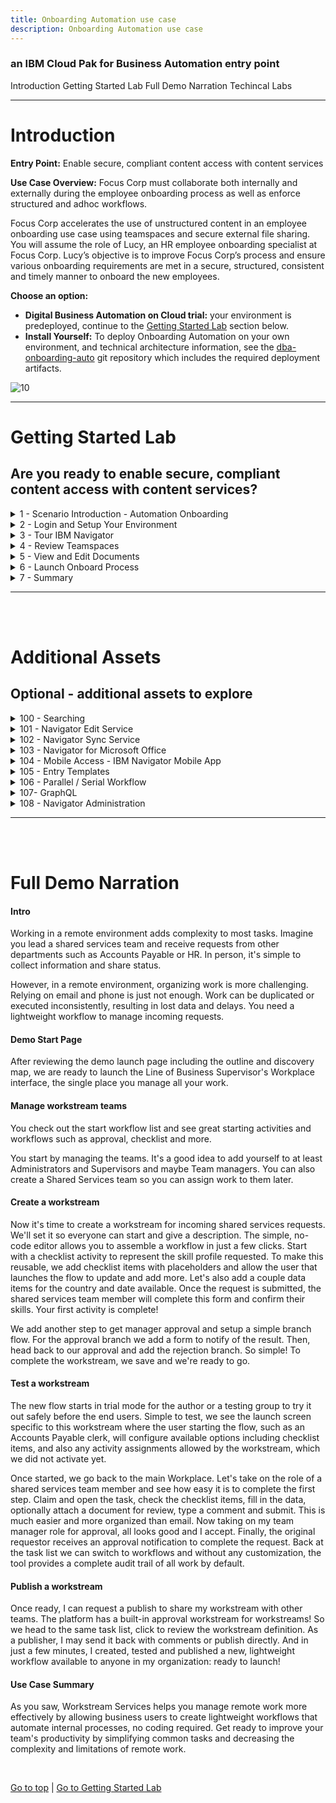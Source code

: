 ```yaml
---
title: Onboarding Automation use case
description: Onboarding Automation use case
---
```


### an IBM Cloud Pak for Business Automation entry point

<AnchorLinks>
  <AnchorLink>Introduction</AnchorLink>
  <AnchorLink>Getting Started Lab</AnchorLink>
  <AnchorLink>Full Demo Narration</AnchorLink>
  <AnchorLink>Techincal Labs</AnchorLink>
</AnchorLinks>

***

# Introduction

**Entry Point:** Enable secure, compliant content access with content services

**Use Case Overview:** Focus Corp must collaborate both internally and externally during the employee onboarding process as well as enforce structured and adhoc workflows. 

Focus Corp accelerates the use of unstructured content in an employee onboarding use case using teamspaces and secure external file sharing. You will assume the role of Lucy, an HR employee onboarding specialist at Focus Corp. Lucy’s objective is to improve Focus Corp’s process and ensure various onboarding requirements are met in a secure, structured, consistent and timely manner to onboard the new employees.


**Choose an option:**

  * **Digital Business Automation on Cloud trial:** your environment is predeployed, continue to the [Getting Started Lab](#getting-started-lab) section below.
  * **Install Yourself:** To deploy Onboarding Automation on your own environment, and technical architecture information, see the <a href="https://github.com/ibm-cloud-architecture/dba-onboarding-auto.git" target="_blank">dba-onboarding-auto</a> git repository which includes the required deployment artifacts.

 ![10](./images/010-Intro-OnboardingAutomation.png)

***

# Getting Started Lab

## Are you ready to enable secure, compliant content access with content services?

<details>
<summary>1 - Scenario Introduction - Automation Onboarding</summary>

<Row>
<Column colLg={5} colMd={5}>

**Demo Video**

<ArticleCard
    color="dark"
    title="Demo Video - Onboarding Automation"
    subTitle="In this demo, you will learn how to use content services to manage employee onboarding"
    href="https://ibm.biz/cp4ba-shared-services-video"
    actionIcon="arrowRight"
    color="dark"
    >

![](./images/sharedServicesThumbnail.png)

</ArticleCard>
</Column>
<Column colLg={7} colMd={7}>

**Demo Outline**

[Full Demo Narration](#full-demo-narration)

1. Use Case Overview
1. Focus Corp Demo Dashboard review
1. Onboarding Specialist persona
    1. IBM Navigator Tour
    1. Review Teamspace
    1. View and Edit Documents
    1. Review Video Bookmakrs
    1. Launch Onboard Process
1. Use case review and value of content services

<br/>

</Column>
</Row>
<Row>
<Column colLg={4} colMd={4}>

**Discovery Map**

![1](./images/DiscoveryMap.png)
<br/>

</Column>
<Column colLg={6} colMd={6}>

<br/>

</Column>
</Row>

[Go to top](#introduction) | [Go to Getting Started Lab](#getting-started-lab)

</details>

<details>
<summary>2 - Login and Setup Your Environment</summary>

<br/>

<details>
<summary style="margin-left: 40px">Option 2A - Are you using a Digital Business Automation on Cloud Trial or Demo Environment?</summary>

<br/>

<p style="margin-left: 40px">

1. Login to your Digital Business Automation on Cloud trial or demo <a href="http://automationcloud.ibm.com" target="_blank">here</a> to access your portal.
1. Administrator Users, expand the following section to access additional steps to setup access for yourself and others in your environment:

</p>

<br/>

<details>
<summary style="margin-left: 80px">Additional on Cloud Administrator Setup</summary>

<p style="margin-left: 80px">

1. Open the menu in the upper left.
1. Under **Administer subscriptions**, click **Access management**.
1. Locate or search for your user and ensure all environments (Development and so on) are activated.
1. Click the pencil icon on the right side of your user row and ensure the required roles are selected (below is an example set of roles for a user to access all capabilities).
1. Optionally, add all administrator roles as appropriate (below for reference).

</p>

<br/>

<Row>
<Column colLg={4} colMd={4}>

**All User Access Roles**

![2](./images/required-roles.png)
<br/>

</Column>
<Column colLg={4} colMd={4}>

**All Administrator Roles**

![2](./images/all-admin-roles.png)
<br/>

</Column>
</Row>

<br/>

</details>

<br/>

<p style="margin-left: 40px">

3. Standard Users, once your administrator (either trial or demo admin) completed setup of your access, please continue.
4. Open the Focus Corp Demo Dashboard
    1. Open the menu in the upper left
    2. Select **Production** and then **Run**
    3. Click the **Process Portal** tile
    4. Wait for the portal to load in a new browser window/tab

     ![11](./images/Slide4.png)

    5. On the left menu, under the **Dashboards**, click **Show more/less…**
    6. Click **Focus Corp Demos Dashboard**
    7. Wait for the dashboard to load on the right

     ![12](./images/Slide5.png)

    8. Start by reviewing the available demos, they all represent an entry point to business automation so you can easily get started.
    <br/>

     ![13](./images/Slide6.png)

    <br/>

    9. When ready, click the green **Onboarding Automation** button to launch the demo.

     ![13](./images/Application01.png)

    <br/>

    10. Check the tabs to learn more about the demo
        1. **Storyboard**
        1. **Discovery Map**

     ![13](./images/Application02-Tabs.png)

    11. Navigate to the **Run the demo!** tab and then click on the picture of the **Lucy - HR Employee Onboarding Specialist**

     ![13](./images/Application03-Lucy.png)

</p>

</details>

<br/>

<details>
<summary style="margin-left: 40px">Option 2B - Are You Using Your Own Environment (not an on Cloud trial/demo)?</summary>

<br/>

<p style="margin-left: 40px">

1. Ask your administrator for the URL to Workplace (or the Navigator desktop for Workplace) and the login credentials.
1. Log in to the URL provided
1. Please continue to the next section

</p>

<br/>

</details>

<br/>
<br/>

[Go to top](#introduction) | [Go to Getting Started Lab](#getting-started-lab)

</details>

<details>
<summary>3 - Tour IBM Navigator</summary>

#### IBM Navigator is a desktop for an organization's workers to find and organize information.


<br/>

You are now a Human Resources (HR) Onboarding specialist (Lucy) at Focus Corp reviewing an applicant (John Doe) for employment. As an onboarding specialist, Lucy will use the IBM Navigator user interface to review content submitted by John such as the employment application and interview video.

<br/>

Let's take a quick tour of the **IBM Navigator** user interface.

<br/>

1. Open the **Onboarding Automation** app to open the **IBM Navigator** user interface

<br/>

 ![13](./images/020-Onboarding_Auto_app.png)

<br/>

At the top of the interface, we see a configurable banner with a hamburger icon to access the **Navigation Menu** to access **Features** such as **Browse**, **Search**, **Share**, **Teamspaces**, **Workflow** and **Records Management**.  Additional features can also be added using plugins.

<br/>

2. Select the **Browse** feature.

<br/>

 ![13](./images/100-Navigator-Browse2.png)

<br/>

We are currently viewing a repository called **Corporate Operations** which is an **IBM FileNet Content Manager** repository. We can also access other repositories and perform cross-repository searches using **CM8**, **CMoD**, **Box** and **CMIS** (Content Management Interoperability Services) compliant repositories like **Alfresco** and **Microsoft SharePoint** On-Premises.

<br/>

3. Select the **Focus Corp Docs - Human Resources – Onboarded Employees** folder representing content that we have for employees that have already been onboarded.

<br/>

 ![13](./images/110-Navigator-OnboardedEmployees.png)

<br/>


For onboarded employee – **Selena Swift**, we can see custom folder properties such as the **First Name**, **Last Name**, **Employee ID**, **Onboarding** status and **Hire Date**.

<br/>

4. Select the **Employee Packet** folder and then in the upper-right corner, select the different **Views** (**Details**, **Magazine**, **Filmstrip**).

<br/>

 ![13](./images/120-Navigator-EmployeePacket.png)

<br/>

In our example, Focus Corp maintains an **Employee Packet** folder that contains new employee info documents such as the **Confidentially Agreement** and **Employee Manual**.  In the **Details** view, we are able the thumbnail and properties of the selected content.
When we switch over to the **Magazine** view, we can now we see the same content along with social features such as **Likes**, **Tags**, **Downloads** and **Comments**.  We also have a **Filmstrip** view that’s very useful for looking at media such as these pictures in the **Photos** folder.

<br/>

[Go to top](#introduction) | [Go to Getting Started Lab](#getting-started-lab)
</details>

<details>
<summary>4 - Review Teamspaces</summary>

<br/>

#### Let’s now look at Teamspaces.  Teamspaces represent a focused view of the relevant folders, documents and searches that a team needs to complete their tasks.

<br/>

1. From the **Navigation Menu**, select **Teamspaces**

<br/>

 ![13](./images/200-Teamspace-Feature.png)

<br/>

A list of Teamspaces should be displayed. In the diagram below, we have selected the **Employee Onboarding - John Doe** Teamspace.

<br/>

 ![13](./images/210-Teamspaces.png)
> Note: Please use the Teamspace that was created in section **2 - Login and Setup Your Environment**.

<br/>

2. Select your Teamspace and right-click to select **Modify**, **Roles**.

<br/>

 ![13](./images/220-Teamspace-Roles.png)

<br/>

A Teamspace can be configured with custom roles with granular security permissions.  Clicking on a role allows you to view and manage the security permissions of the role.  In the diagram below, the **HR - Human Resources** custom role and associated permission is shown.  The **Team** tab can also be selected to view and manage users/groups assigned to the role.

<br/>

 ![13](./images/230-Teamspace-Roles-Security.png)

<br/>

>Note: This lab covers the usage of a Teamspace, please refer to the **Teamspaces** asset in the **Additional Assets** section for information on the setup of **Teamspace Templates** and the general configuration of a Teamspace.  The use of **Teamspace Templates** allows for the configuration of the folder hierarchy, documents, search templates, and security in a user-friendly wizard interface which can then be used to create Teamspaces in a timely, secure and consistent manner.

<br/>

3. Click **Cancel** to exit the **Modify Teamspace** screen and click on your Teamspace to view the Teamspace.

<br/>

 ![13](./images/240-Teamspace-View.png)

<br/>

This is the Teamspace - note the three sections on the left-hand side of the screen for **Browse** to manage content, **Search** to manage search templates, **Team** to view members of the Teamspace.

<br/>

The middle/main section of the screen displays the content selected in the **Browse** and **Search** section. As shown in the diagram above, the **Application** folder is selected in the **Browse** section with the contents of the folder displayed in the main section.  Additionally, the employment application document is selected the main section and the **Properties** section of the screen shows the custom document properties associated with the document (**First Name**, **Last Name**, **Application Date**) along with the document **System Properties**.

<br/>

Note the folder structure in the **Browse** section, this and the associated documents were automatically created using the **Teamspace Template**.

<br/>

[Go to top](#introduction) | [Go to Getting Started Lab](#getting-started-lab)

</details>

<details>
<summary>5 - View and Edit Documents</summary>

<br/>

Continuing from the previous Teamspace step, let's now review how to view and edit documents.
> Note: Use the **application document** that was added to the Teamspace in section **2 - Login and Setup Your Environment**.  This document represents the employee applicant's employement application and also contains an I9 document which will we remove and create using the **Merge and Split** option.

1. From the **Teamspace**, click on the employment application document

 ![13](./images/300-Viewer-Overview.png)

<br/>

Review the different areas of the viewer using the **Demo Video** as a reference.  Additionally, hover the mouse over tool to reveal the tool tip.

<br/>
<br/>

2.  From **View Settings**, click on the **Fit to window** icon to fit a full page of the document in the display

 ![13](./images/310-Viewer-Fit.png)

<br/>

As displayed in the diagram above, the page should now fit in the display window.  We can now see the full page of the document including all the redactions and annotations on the first page.

<br/>
<br/>

3. For each redaction and annotation, hover the mouse over the item to see who created the item and the creation timestamp.

<br/>

 ![13](./images/315-Viewer-Timestamp.png)

<br/>
<br/>

4. Right-click on a redaction then select the first menu option which is **Select Redaction Reason**

<br/>

 ![13](./images/320-Viewer-Redaction-Reason.png)

<br/>

As displayed in the diagram above, the reason for the redaction is displayed and can also be set to a different reason if desired.  Redaction Reasons use role-based security so that only users within a configured role can see behind the redaction and/or manage the redaction. Additionally, the **IBM Datcap** capture solution can be configured to automatically redact values such as a Social Security Number and associate with the redaction reason.

<br/>

Click **Cancel** to exit out of the **Select Redaction Reason** dialog window.

<br/>
<br/>

5. Either double-click on the yellow sticky note -OR- right-click on the sticky note and then click on the second menu option for **Edit text**

<br/>

 ![13](./images/330-Sticky-Note.png)

<br/>

As displayed in the diagram above, the text for the **Sticky note** annotation is displayed along with the creation/modified timestamp. With appropriate security, we are also able to modify the text.  The **Sticky note** in the annotation toolbar is also identified in the diagram if you want to create a new **Sticky note** annotation.

<br/>

To the right of the **Sticky note** annotation on the application document, there is also a **Text** annotation to display text without having to open the annotation.

<br/>
<br/>

6. In the upper-right corner of the viewer, click on the **View Comments** icon

<br/>

 ![13](./images/340-Doc-Comment.png)

<br/>

As displayed in the diagram above, any existing document comments are displayed here.  The **Filter** box can be used to search for a specific comment.  A new comment can be added by entering text at the bottom of the viewer and then pressing the **Enter** button. If the user has appropriate security, existing comments can be edited or deleted by right-clicking on a comment and then clicking on the **Edit** or **Delete** option as shown in the diagram above.

<br/>

Additionally, **Document Comments** can be added directly from the document by right-clicking on the document and then selecting the **Properties** menu option.

<br/>

When complete, click on the **View Comments** icon at the top of the viewer to toggle out of the **View Comments** mode.

<br/>
<br/>

7. After exiting the **View Comments** mode, review the existing **Stamp** annotations and enter a new **Stamp** annotation by clicking on the **Stamp** annotation in the **Annotations** bar area on the right side of the viewer. Next, click on the **Approved** annotiation icon and then click where you want the annotation to be located on the document.

<br/>

 ![13](./images/350-Stamp.png)

<br/>

As displayed in the diagram above, the existing stamp annotations that are shown magnified.  These stamp annotations represent when the document was recieved and reviewed.  After clicking on the **Approved** stamp annotation, the **Stamp** annotation should now appear on the document with your email address along with the date.

<br/>

When complete, click on the **Save** icon to save the document with the newly created annotation.

<br/>
<br/>

8. Let's now view the thumbnails of the document by clicking on the **Thumbnails view** icon from the bottom of the viewer.

<br/>

 ![13](./images/360-Thumbnail.png)

<br/>

As displayed in the diagram above, the thumbnails of each page of the document is displayed.

<br/>

Please note that the size of the thumbnail can be increased/decreased by clicking on the magnifying glass +/- icons located at the bottom of the viewer as shown below.

<br/>

 ![13](./images/362-Thumbnail-Size.png)

<br/>

In reviewing the document, the first five pages represent the application document.  The next four pages is an **I9 - Employment Verification** document that does not belong with our document.  We'll use the **Merge and Split** feature to first create a copy of our document and then remove the first five pages to create a separate I9 document.  Next, we'll remove the last four pages of our employment application document so that it only contains the correct pages.

<br/>
<br/>

9. From the upper-right corner of the viewer, select the **Open in New Window** icon to open the viewer in a separate window which allows us to select the **Merge and Split** option.

<br/>

 ![13](./images/370-MergeSplit-Open.png)

<br/>
<br/>

10.  From the separatre viewer window, select the **Merge and Split** icon at the top of the viewer.

<br/>

 ![13](./images/372-MergeSplit-Option.png)

<br/>

As displayed in the diagram below, we are now in the **Merge and Split** mode where we can see the three icons for **Cut**, **Copy** and **Paste**.  We are also able to move one or more pages by selecting the page(s) and dragging it to the desired location.

<br/>

 ![13](./images/373-MergeSplit-Main.png)

<br/>
<br/>

11.  Select the **Add document** icon from the top menu bar which will be used to create the separate I9 document

<br/>

 ![13](./images/374-MergeSplit-AddDoc.png)

<br/>

As displayed in the diagram below, the **Add Document** window appears.  Select the **Employee Onboarding - Document** entry template which uses the default **Document** class.  Next, set the **Document Title**  property to **John Doe - I9** and finally click the **Add** button to add the document.

<br/>

 ![13](./images/375-MergeSplit-DocSave.png)

<br/>
<br/>

12.  There should now be two tabs in the document viewer with the second tab representing the newly added **John Doe - I9** document.  We want to remove the employee application pages - select the first five pages of the document and then click on the **Cut** icon to remove the selected pages.

<br/>

 ![13](./images/376-MergeSplit-I9.png)

<br/>
<br/>

13.  As shown in diagram below, there should be four document pages.  Click on the **Check in document** icon to save and check-in the document to the repository.

<br/>

 ![13](./images/377-MergeSplit-I9CheckIn.png)

<br/>
<br/>

14.  Click on the first document tab which is our original employment application document.  Next, select the last four pages of the document and then select the **Cut** icon to remove the I9 document pages.  Finally, click on the **Check in document** icon to save and check-in the document to the repository.

<br/>

 ![13](./images/377-MergeSplit-EmployeeApp.png)

<br/>

Congratulations, we have now completed the **View and Edit Documents** steps.  You can now exit the document viewer to return back to the **Teamspace**.

<br/>

[Go to top](#introduction) | [Go to Getting Started Lab](#getting-started-lab)

</details>

<details>
<summary>6 - Launch Onboard Process</summary>

<br/>

It is time to test your new workstream. There is a built-in Testers group that allows you to delegate this role but for now, let us test ourselves.

<br/>

1. Click the menu grid icon in the upper right corner and select **Create workstreams**.
2. Locate the new workstream you just created and click the three-dot menu on the right, then select **Test**.

 ![13](./images/Slide27.png)

<br/>

3. The initialization screen is specific to this workflow; read the instructions and scroll down to customize the checklist available to you as the workflow starter.  An example is below

 ![13](./images/Slide28.png)

<br/>

4. Once ready, scroll to the top right and click the blue **Start workstream** button.
5. To test the first task as a Shared Services team member, click the menu grid icon in the upper right corner and select **Workplace**
6. You should see a **Skill profile** task in the list, click the name and claim it.

> Note: if you do not see the task in the list, you can either click the magnifying glass and search for `skill` or click the browser refresh button.  The task list may not refresh automatically in some browsers so searching should be faster than a full refresh.

 ![13](./images/Slide29.png)

<br/>

7. You are now testing as a Shared Services resource on the team you lead.
    1. Check off the items in the checklist
    1. Fill in the data fields
    1. Optionally upload a document or picture to securely include in the request.
    1. Optionally add a comment.
    1. Submit the task.

 ![13](./images/Slide30.png)

<br/>

8. Back at the task list, use the magnifying glass to search for **Approve Resource** and claim the task.

 ![13](./images/Slide31.png)

<br/>

9. You are now the shared services team manager again, time to approve or decline the request.
    1. Review the approval screen.
    1. If you added data, it is read-only by default
    1. If you added comments in the previous task, they are present.
    1. Either **Reject** or **Approve** the request.

 ![13](./images/Slide32.png)

<br/>

10. Back at the task list, use the magnifying glass to search for **Notification** and claim the task.

 ![13](./images/Slide33.png)

<br/>

11. You are now the original submitter/requestor such as an Accounts Payable team member.
    1. Review the notification, including optional data and comments.
    1. When done, click **Complete** at the upper right.

 ![13](./images/Slide34.png)

<br/>

[Go to top](#introduction) | [Go to Getting Started Lab](#getting-started-lab)

</details>



<details>
<summary>7 - Summary</summary>

<br/>

As you saw, Workstream Services helps you manage remote work more effectively by allowing business users to create lightweight workflows that automate internal processes, no coding required. Get ready to improve your team's productivity by simplifying common tasks and decreasing the complexity and limitations of remote work.

<br/>

[Go to top](#introduction) | [Go to Getting Started Lab](#getting-started-lab)

</details>

***

<br/>
<br/>

# Additional Assets

## Optional - additional assets to explore

<details>
<summary>100 - Searching</summary>

<br/>

 ![13](./images/100-Navigator-Browse2.png)

<br/>

[Go to top](#introduction) | [Go to Getting Started Lab](#getting-started-lab)

</details>

<details>
<summary>101 - Navigator Edit Service</summary>

<br/>

 ![13](./images/100-Navigator-Browse2.png)

<br/>

[Go to top](#introduction) | [Go to Getting Started Lab](#getting-started-lab)

</details>

<details>
<summary>102 - Navigator Sync Service</summary>

<br/>

 ![13](./images/100-Navigator-Browse2.png)

<br/>

[Go to top](#introduction) | [Go to Getting Started Lab](#getting-started-lab)

</details>

<details>
<summary>103 - Navigator for Microsoft Office</summary>

<br/>

 ![13](./images/100-Navigator-Browse2.png)

<br/>

[Go to top](#introduction) | [Go to Getting Started Lab](#getting-started-lab)

</details>

<details>
<summary>104 - Mobile Access - IBM Navigator Mobile App</summary>

<br/>

 ![13](./images/100-Navigator-Browse2.png)

<br/>

[Go to top](#introduction) | [Go to Getting Started Lab](#getting-started-lab)

</details>

<details>
<summary>105 - Entry Templates</summary>

<br/>

 ![13](./images/100-Navigator-Browse2.png)

<br/>

[Go to top](#introduction) | [Go to Getting Started Lab](#getting-started-lab)

</details>

<details>
<summary>106 - Parallel / Serial Workflow</summary>

<br/>

 ![13](./images/100-Navigator-Browse2.png)

<br/>

[Go to top](#introduction) | [Go to Getting Started Lab](#getting-started-lab)

</details>

<details>
<summary>107- GraphQL</summary>

<br/>

 ![13](./images/100-Navigator-Browse2.png)

<br/>

[Go to top](#introduction) | [Go to Getting Started Lab](#getting-started-lab)

</details>

<details>
<summary>108 - Navigator Administration</summary>

<br/>

 ![13](./images/100-Navigator-Browse2.png)

<br/>

[Go to top](#introduction) | [Go to Getting Started Lab](#getting-started-lab)

</details>


***

<br/>
<br/>


# Full Demo Narration

#### Intro

Working in a remote environment adds complexity to most tasks.  Imagine you lead a shared services team and receive requests from other departments such as Accounts Payable or HR. In person, it's simple to collect information and share status.

However, in a remote environment, organizing work is more challenging.  Relying on email and phone is just not enough. Work can be duplicated or executed inconsistently, resulting in lost data and delays.  You need a lightweight workflow to manage incoming requests.

#### Demo Start Page

After reviewing the demo launch page including the outline and discovery map, we are ready to launch the Line of Business Supervisor's Workplace interface, the single place you manage all your work.

#### Manage workstream teams

You check out the start workflow list and see great starting activities and workflows such as approval, checklist and more.

You start by managing the teams.  It's a good idea to add yourself to at least Administrators and Supervisors and maybe Team managers.  You can also create a Shared Services team so you can assign work to them later.

#### Create a workstream

Now it's time to create a workstream for incoming shared services requests.  We'll set it so everyone can start and give a description.  The simple, no-code editor allows you to assemble a workflow in just a few clicks.  Start with a checklist activity to represent the skill profile requested.  To make this reusable, we add checklist items with placeholders and allow the user that launches the flow to update and add more.  Let's also add a couple data items for the country and date available.  Once the request is submitted, the shared services team member will complete this form and confirm their skills.  Your first activity is complete!

We add another step to get manager approval and setup a simple branch flow.  For the approval branch we add a form to notify of the result.  Then, head back to our approval and add the rejection branch.  So simple!  To complete the workstream, we save and we're ready to go.

#### Test a workstream

The new flow starts in trial mode for the author or a testing group to try it out safely before the end users.  Simple to test, we see the launch screen specific to this workstream where the user starting the flow, such as an Accounts Payable clerk, will configure available options including checklist items, and also any activity assignments allowed by the workstream, which we did not activate yet.

Once started, we go back to the main Workplace.  Let's take on the role of a shared services team member and see how easy it is to complete the first step. Claim and open the task, check the checklist items, fill in the data, optionally attach a document for review, type a comment and submit.  This is much easier and more organized than email.  Now taking on my team manager role for approval, all looks good and I accept.  Finally, the original requestor receives an approval notification to complete the request. Back at the task list we can switch to workflows and without any customization, the tool provides a complete audit trail of all work by default.

#### Publish a workstream

Once ready, I can request a publish to share my workstream with other teams.  The platform has a built-in approval workstream for workstreams!  So we head to the same task list, click to review the workstream definition.  As a publisher, I may send it back with comments or publish directly.  And in just a few minutes, I created, tested and published a new, lightweight workflow available to anyone in my organization: ready to launch!

#### Use Case Summary

As you saw, Workstream Services helps you manage remote work more effectively by allowing business users to create lightweight workflows that automate internal processes, no coding required. Get ready to improve your team's productivity by simplifying common tasks and decreasing the complexity and limitations of remote work.


<br/>

[Go to top](#introduction) | [Go to Getting Started Lab](#getting-started-lab)

